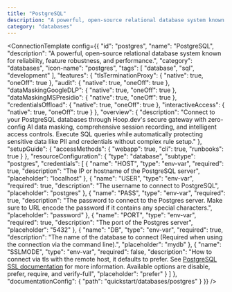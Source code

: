 ```yaml
---
title: "PostgreSQL"
description: "A powerful, open-source relational database system known for reliability, feature robustness, and performance."
category: "databases"
---
```



<ConnectionTemplate config={{
  "id": "postgres",
  "name": "PostgreSQL",
  "description": "A powerful, open-source relational database system known for reliability, feature robustness, and performance.",
  "category": "databases",
  "icon-name": "postgres",
  "tags": [
    "database",
    "sql",
    "development"
  ],
  "features": {
    "tlsTerminationProxy": {
      "native": true,
      "oneOff": true
    },
    "audit": {
      "native": true,
      "oneOff": true
    },
    "dataMaskingGoogleDLP": {
      "native": true,
      "oneOff": true
    },
    "dataMaskingMSPresidio": {
      "native": true,
      "oneOff": true
    },
    "credentialsOffload": {
      "native": true,
      "oneOff": true
    },
    "interactiveAccess": {
      "native": true,
      "oneOff": true
    }
  },
  "overview": {
    "description": "Connect to your PostgreSQL databases through Hoop.dev's secure gateway with zero-config AI data masking, comprehensive session recording, and intelligent access controls. Execute SQL queries while automatically protecting sensitive data like PII and credentials without complex rule setup."
  },
  "setupGuide": {
    "accessMethods": {
      "webapp": true,
      "cli": true,
      "runbooks": true
    }
  },
  "resourceConfiguration": {
    "type": "database",
    "subtype": "postgres",
    "credentials": [
      {
        "name": "HOST",
        "type": "env-var",
        "required": true,
        "description": "The IP or hostname of the PostgreSQL server",
        "placeholder": "localhost"
      },
      {
        "name": "USER",
        "type": "env-var",
        "required": true,
        "description": "The username to connect to PostgreSQL",
        "placeholder": "postgres"
      },
      {
        "name": "PASS",
        "type": "env-var",
        "required": true,
        "description": "The password to connect to the Postgres server. Make sure to URL encode the password if it contains any special characters.",
        "placeholder": "password"
      },
      {
        "name": "PORT",
        "type": "env-var",
        "required": true,
        "description": "The port of the Postgres server",
        "placeholder": "5432"
      },
      {
        "name": "DB",
        "type": "env-var",
        "required": true,
        "description": "The name of the database to connect (Required when using the connection via the command line).",
        "placeholder": "mydb"
      },
      {
        "name": "SSLMODE",
        "type": "env-var",
        "required": false,
        "description": "How to connect via tls with the remote host, it defaults to prefer. See [PostgreSQL SSL documentation](https://www.postgresql.org/docs/current/libpq-ssl.html#LIBPQ-SSL-PROTECTION) for more information. Available options are disable, prefer, require, and verify-full",
        "placeholder": "prefer"
      }
    ]
  },
  "documentationConfig": {
    "path": "quickstart/databases/postgres"
  }
}} />



